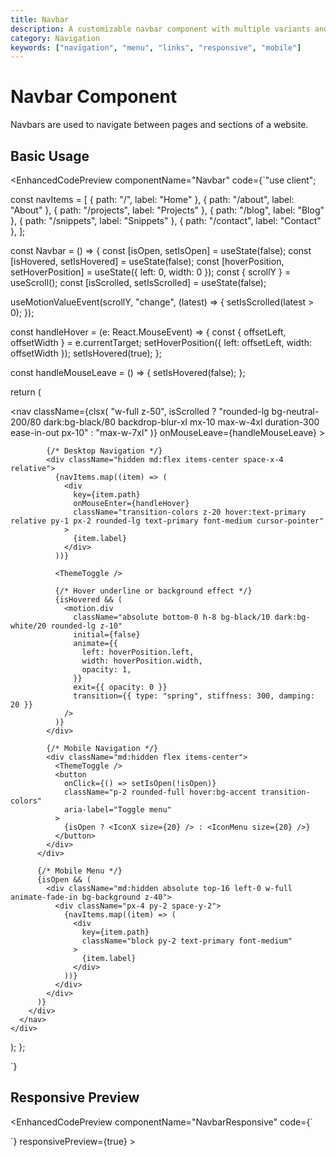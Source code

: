 ```yaml
---
title: Navbar
description: A customizable navbar component with multiple variants and sizes
category: Navigation
keywords: ["navigation", "menu", "links", "responsive", "mobile"]
---
```




<ComponentPreview>
  <Navbar />
</ComponentPreview>


<div className="flex justify-end mb-6">
  <ThemeSwitcher />
</div>

# Navbar Component

Navbars are used to navigate between pages and sections of a website.

## Basic Usage

<EnhancedCodePreview
  componentName="Navbar"
  code={`"use client";



const navItems = [
  { path: "/", label: "Home" },
  { path: "/about", label: "About" },
  { path: "/projects", label: "Projects" },
  { path: "/blog", label: "Blog" },
  { path: "/snippets", label: "Snippets" },
  { path: "/contact", label: "Contact" },
];

const Navbar = () => {
  const [isOpen, setIsOpen] = useState(false);
  const [isHovered, setIsHovered] = useState(false);
  const [hoverPosition, setHoverPosition] = useState({ left: 0, width: 0 });
  const { scrollY } = useScroll();
  const [isScrolled, setIsScrolled] = useState(false);

  useMotionValueEvent(scrollY, "change", (latest) => {
    setIsScrolled(latest > 0);
  });

  const handleHover = (e: React.MouseEvent<HTMLDivElement>) => {
    const { offsetLeft, offsetWidth } = e.currentTarget;
    setHoverPosition({ left: offsetLeft, width: offsetWidth });
    setIsHovered(true);
  };

  const handleMouseLeave = () => {
    setIsHovered(false);
  };

  return (
    <div className="relative w-full">
      <nav
        className={clsx(
          "w-full z-50",
          isScrolled
            ? "rounded-lg bg-neutral-200/80 dark:bg-black/80 backdrop-blur-xl mx-10 max-w-4xl duration-300 ease-in-out px-10"
            : "max-w-7xl" 
        )}
        onMouseLeave={handleMouseLeave}
      >
        <div className="container mx-auto px-4 max-w-5xl">
          <div className="flex items-center justify-between h-16">
            <IconStar size={20} />

            {/* Desktop Navigation */}
            <div className="hidden md:flex items-center space-x-4 relative">
              {navItems.map((item) => (
                <div
                  key={item.path}
                  onMouseEnter={handleHover}
                  className="transition-colors z-20 hover:text-primary relative py-1 px-2 rounded-lg text-primary font-medium cursor-pointer"
                >
                  {item.label}
                </div>
              ))}

              <ThemeToggle />

              {/* Hover underline or background effect */}
              {isHovered && (
                <motion.div
                  className="absolute bottom-0 h-8 bg-black/10 dark:bg-white/20 rounded-lg z-10"
                  initial={false}
                  animate={{
                    left: hoverPosition.left,
                    width: hoverPosition.width,
                    opacity: 1,
                  }}
                  exit={{ opacity: 0 }}
                  transition={{ type: "spring", stiffness: 300, damping: 20 }}
                />
              )}
            </div>

            {/* Mobile Navigation */}
            <div className="md:hidden flex items-center">
              <ThemeToggle />
              <button
                onClick={() => setIsOpen(!isOpen)}
                className="p-2 rounded-full hover:bg-accent transition-colors"
                aria-label="Toggle menu"
              >
                {isOpen ? <IconX size={20} /> : <IconMenu size={20} />}
              </button>
            </div>
          </div>

          {/* Mobile Menu */}
          {isOpen && (
            <div className="md:hidden absolute top-16 left-0 w-full animate-fade-in bg-background z-40">
              <div className="px-4 py-2 space-y-2">
                {navItems.map((item) => (
                  <div
                    key={item.path}
                    className="block py-2 text-primary font-medium"
                  >
                    {item.label}
                  </div>
                ))}
              </div>
            </div>
          )}
        </div>
      </nav>
    </div>
  );
};

`}
>
  <ComponentPreview>
    <Navbar />
  </ComponentPreview>
</EnhancedCodePreview>

## Responsive Preview

<EnhancedCodePreview
  componentName="NavbarResponsive"
  code={`
<div className="grid grid-cols-1 md:grid-cols-3 gap-4 w-full">
  <Navbar />
</div>
  `}
  responsivePreview={true}
>
  <div className="grid grid-cols-1 gap-4 w-full">
    <Navbar />
  </div>
</EnhancedCodePreview>


